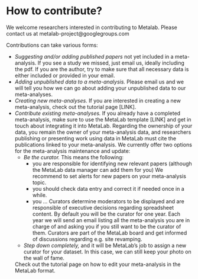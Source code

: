 # How to contribute?

We welcome researchers interested in contributing to Metalab. Please contact us at metalab-project@googlegroups.com

Contributions can take various forms:

- *Suggesting and/or adding published papers* not yet included in a meta-analysis. If you see a study we missed, just email us, ideally including the pdf. If you are the author, try to make sure that all necessary data is either included or provided in your email.
- *Adding unpublished data to a meta-analysis.* Please email us and we will tell you how we can go about adding your unpublished data to our meta-analyses.
- *Creating new meta-analyses.* If you are interested in creating a new meta-analysis, check out the tutorial page [LINK].
- *Contribute existing meta-analyses.* If you already have a completed meta-analysis, make sure to use the MetaLab template [LINK] and get in touch about integrating it into MetaLab. 
  Regarding the ownership of your data, you remain the owner of your meta-analysis data, and researchers publishing or presenting work using data in MetaLab must cite the publications linked to your meta-analysis. 
  We currently offer two options for the meta-analysis maintenance and update: 
  - *Be the curator.* This means the following:
      - you are responsible for identifying new relevant papers (although the MetaLab data manager can add them for you) We recommend to set alerts for new papers on your meta-analysis topic. 
      - you should check data entry and correct it if needed once in a while. 
      - you ... Curators determine moderators to be displayed and are responsible of executive decisions regarding spreadsheet content. By default you will be the curator for one year. Each year we will send an email listing all the meta-analysis you are in charge of and asking you if you still want to be the curator of them. Curators are part of the MetaLab board and get informed of discussions regarding e.g. site revamping. 

  - *Step down completely,* and it will be MetaLab’s job to assign a new curator for your dataset. In this case, we can still keep your photo on the wall of fame.
  
  Check out the tutorial page on how to edit your meta-analysis in the MetaLab format. 
